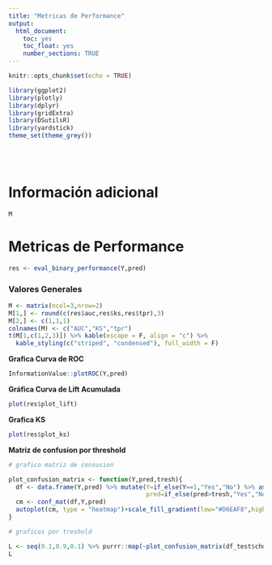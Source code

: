 ```yaml
---
title: "Metricas de Performance"
output:
  html_document:
    toc: yes
    toc_float: yes
    number_sections: TRUE
---
```


```r
knitr::opts_chunk$set(echo = TRUE)
```

```r
library(ggplot2)
library(plotly)
library(dplyr)
library(gridExtra)
library(DSutilsR)
library(yardstick)
theme_set(theme_grey())
```
<br/><br/>

# Información adicional

```r
M
```

# Metricas de Performance

```r
res <- eval_binary_performance(Y,pred)
```

### Valores Generales

```r
M <- matrix(ncol=3,nrow=2)
M[1,] <- round(c(res$auc,res$ks,res$tpr),3)
M[2,] <- c(1,1,1) 
colnames(M) <- c("AUC","KS","tpr")
t(M[1,c(1,2,3)]) %>% kable(escape = F, align = "c") %>%
  kable_styling(c("striped", "condensed"), full_width = F)
```

**Grafica Curva de ROC**

```r
InformationValue::plotROC(Y,pred)
```

**Gráfica Curva de Lift Acumulada**

```r
plot(res$plot_lift)
```


**Grafica KS**

```r
plot(res$plot_ks)
```

**Matriz de confusion por threshold**

```r

# grafico matriz de consusion

plot_confusion_matrix <- function(Y,pred,tresh){
  df <- data.frame(Y,pred) %>% mutate(Y=if_else(Y==1,"Yes","No") %>% as.factor(),
                                      pred=if_else(pred>tresh,"Yes","No") %>% as.factor())
  cm <- conf_mat(df,Y,pred)
  autoplot(cm, type = "heatmap")+scale_fill_gradient(low="#D6EAF8",high = "#2E86C1")+ggtitle(paste0("Confusion Matrix treshold: ",tresh))
}

```

```r

# graficos por treshold

L <- seq(0.1,0.9,0.1) %>% purrr::map(~plot_confusion_matrix(df_test$chd,df_test$prob,.x))
L
```
